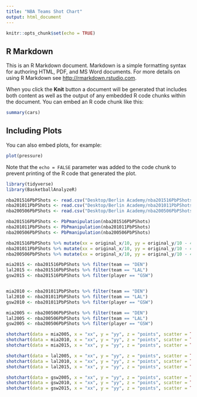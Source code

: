 ```yaml
---
title: "NBA Teams Shot Chart"
output: html_document
---
```


```r
knitr::opts_chunk$set(echo = TRUE)
```

## R Markdown

This is an R Markdown document. Markdown is a simple formatting syntax for authoring HTML, PDF, and MS Word documents. For more details on using R Markdown see <http://rmarkdown.rstudio.com>.

When you click the **Knit** button a document will be generated that includes both content as well as the output of any embedded R code chunks within the document. You can embed an R code chunk like this:

```r
summary(cars)
```

## Including Plots

You can also embed plots, for example:

```r
plot(pressure)
```

Note that the `echo = FALSE` parameter was added to the code chunk to prevent printing of the R code that generated the plot.


```r
library(tidyverse)
library(BasketballAnalyzeR)
```

```r
nba201516PbPShots <- read.csv("Desktop/Berlin Academy/nba201516PbPShots.csv")
nba201011PbPShots <- read.csv("Desktop/Berlin Academy/nba201011PbPShots.csv")
nba200506PbPShots <- read.csv("Desktop/Berlin Academy/nba200506PbPShots.csv")
```

```r
nba201516PbPShots <- PbPmanipulation(nba201516PbPShots)
nba201011PbPShots <- PbPmanipulation(nba201011PbPShots)
nba200506PbPShots <- PbPmanipulation(nba200506PbPShots)

nba201516PbPShots %>% mutate(xx = original_x/10, yy = original_y/10 - 41.75) -> nba201516PbPShots
nba201011PbPShots %>% mutate(xx = original_x/10, yy = original_y/10 - 41.75) -> nba201516PbPShots
nba200506PbPShots %>% mutate(xx = original_x/10, yy = original_y/10 - 41.75) -> nba201516PbPShots
```

```r
mia2015 <- nba201516PbPShots %>% filter(team == "DEN")
lal2015 <- nba201516PbPShots %>% filter(team == "LAL")
gsw2015 <- nba201516PbPShots %>% filter(player == "GSW")


mia2010 <- nba201011PbPShots %>% filter(team == "DEN")
lal2010 <- nba201011PbPShots %>% filter(team == "LAL")
gsw2010 <- nba201011PbPShots %>% filter(player == "GSW")

mia2005 <- nba200506PbPShots %>% filter(team == "DEN")
lal2005 <- nba200506PbPShots %>% filter(team == "LAL")
gsw2005 <- nba200506PbPShots %>% filter(player == "GSW")
```

```r
shotchart(data = mia2005, x = "xx", y = "yy", z = "points", scatter = TRUE)
shotchart(data = mia2010, x = "xx", y = "yy", z = "points", scatter = TRUE)
shotchart(data = mia2015, x = "xx", y = "yy", z = "points", scatter = TRUE)
```

```r
shotchart(data = lal2005, x = "xx", y = "yy", z = "points", scatter = TRUE)
shotchart(data = lal2010, x = "xx", y = "yy", z = "points", scatter = TRUE)
shotchart(data = lal2015, x = "xx", y = "yy", z = "points", scatter = TRUE)
```

```r
shotchart(data = gsw2005, x = "xx", y = "yy", z = "points", scatter = TRUE)
shotchart(data = gsw2010, x = "xx", y = "yy", z = "points", scatter = TRUE)
shotchart(data = gsw2015, x = "xx", y = "yy", z = "points", scatter = TRUE)
```

